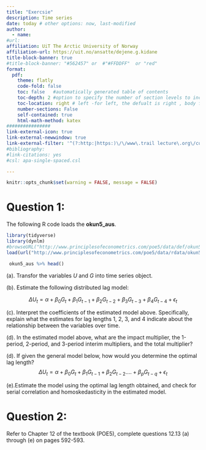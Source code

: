 ---
title: "Exercsie"
description: Time series 
date: today # other options: now, last-modified
author:
  - name:
#url: 
affiliation: UiT The Arctic University of Norway 
affiliation-url: https://uit.no/ansatte/dejene.g.kidane
title-block-banner: true
#title-block-banner: "#562457" or  #"#FFDDFF"  or "red"
format:
  pdf:
    theme: flatly
    code-fold: false
    toc: false   #automatically generated table of contents
    toc-depth: 2 #option to specify the number of section levels to include in the table of contents. The default is 3 
    toc-location: right # left -for left, the defualt is right , body for body 
    number-sections: False
    self-contained: true
    html-math-method: katex
################
link-external-icon: true
link-external-newwindow: true
link-external-filter: '^(?:http:|https:)\/\/www\.trail lecture\.org\/custom'
#bibliography: 
#link-citations: yes
#csl: apa-single-spaced.csl

---
  
```{r setup, include=FALSE} 
knitr::opts_chunk$set(warning = FALSE, message = FALSE) 
```

# Question 1:

The following R code loads the **okun5_aus**. 
```{r}
library(tidyverse)
library(dynlm)
#browseURL("http://www.principlesofeconometrics.com/poe5/data/def/okun5_aus.def")
load(url("http://www.principlesofeconometrics.com/poe5/data/rdata/okun5_aus.rdata"))

 okun5_aus %>% head()


```
 (a). Transfor the variables $U$ and $G$ into time series object. 
 
 (b). Estimate the following distributed lag model: 
 
 $$
 \Delta U_t = \alpha + \beta_0 G_t +\beta_1 G_{t-1}+\beta_2 G_{t-2}+\beta_3 G_{t-3}+\beta_4 G_{t-4} +\epsilon_t
 $$
 
(c). Interpret the coefficients of the estimated model above. Specifically, explain what the estimates for lag lengths 1, 2, 3, and 4 indicate about the relationship between the variables over time.


(d). In the estimated model above, what are the impact multiplier, the 1-period, 2-period, and 3-period interim multipliers, and the total multiplier?

(d). If given the general model below, how would you determine the optimal lag length? 
$$
 \Delta U_t = \alpha + \beta_0 G_t +\beta_1 G_{t-1}+\beta_2 G_{t-2}....+\beta_p G_{t-q} +\epsilon_t
 $$

(e).Estimate the model using the optimal lag length obtained, and check for serial correlation and homoskedasticity in the estimated model. 


# Question 2:

Refer to Chapter 12 of the textbook (POE5), complete questions 12.13 (a) through (e) on pages 592-593.


